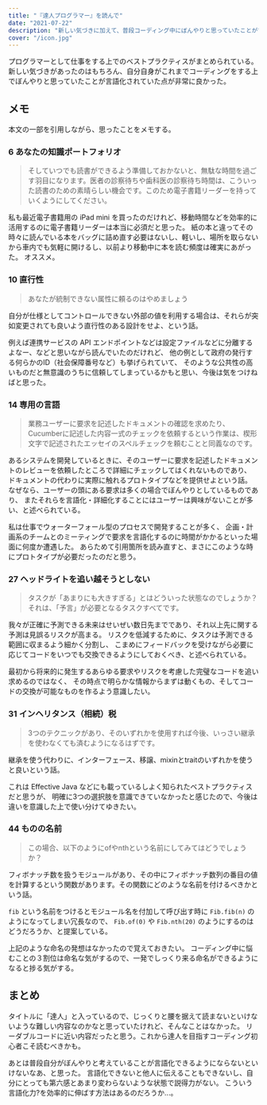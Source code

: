 ```yaml
---
title: "『達人プログラマー』を読んで"
date: "2021-07-22"
description: "新しい気づきに加えて、普段コーディング中にぼんやりと思っていたことが言語化されており、非常によかったのでメモ。"
cover: "/icon.jpg"
---
```


プログラマーとして仕事をする上でのベストプラクティスがまとめられている。
新しい気づきがあったのはもちろん、自分自身がこれまでコーディングをする上でぼんやりと思っていたことが言語化されていた点が非常に良かった。

## メモ

本文の一部を引用しながら、思ったことをメモする。

### 6 あなたの知識ポートフォリオ

> そしていつでも読書ができるよう準備しておかないと、無駄な時間を過ごす羽目になります。医者の診察待ちや歯科医の診察待ち時間は、こういった読書のための素晴らしい機会です。このため電子書籍リーダーを持っていくようにしてください。

私も最近電子書籍用の iPad mini を買ったのだけれど、移動時間などを効率的に活用するのに電子書籍リーダーは本当に必須だと思った。
紙の本と違ってその時々に読んでいる本をバッグに詰め直す必要はないし、軽いし、場所を取らないから車内でも気軽に開けるし、以前より移動中に本を読む頻度は確実にあがった。
オススメ。

### 10 直行性

> あなたが統制できない属性に頼るのはやめましょう

自分が仕様としてコントロールできない外部の値を利用する場合は、それらが突如変更されても良いよう直行性のある設計をせよ、という話。

例えば連携サービスの API エンドポイントなどは設定ファイルなどに分離するよなー、などと思いながら読んでいたのだけれど、
他の例として政府の発行する何らかのID（社会保障番号など）も挙げられていて、
そのような公共性の高いものだと無意識のうちに信頼してしまっているかもと思い、今後は気をつけねばと思った。

### 14 専用の言語

> 業務ユーザーに要求を記述したドキュメントの確認を求めたり、Cucumberに記述した内容一式のチェックを依頼するという作業は、楔形文字で記述されたエッセイのスペルチェックを頼むことと同義なのです。

あるシステムを開発しているときに、そのユーザーに要求を記述したドキュメントのレビューを依頼したところで詳細にチェックしてはくれないものであり、
ドキュメントの代わりに実際に触れるプロトタイプなどを提供せよという話。
なぜなら、ユーザーの頭にある要求は多くの場合でぼんやりとしているものであり、
またそれらを言語化・詳細化することにはユーザーは興味がないことが多い、と述べられている。

私は仕事でウォーターフォール型のプロセスで開発することが多く、
企画・計画系のチームとのミーティングで要求を言語化するのに時間がかかるといった場面に何度か遭遇した。
あらためて引用箇所を読み直すと、まさにこのような時にプロトタイプが必要だったのだと思う。

### 27 ヘッドライトを追い越そうとしない

> タスクが「あまりにも大きすぎる」とはどういった状態なのでしょうか？それは、「予言」が必要となるタスクすべてです。

我々が正確に予測できる未来はせいぜい数日先までであり、それ以上先に関する予測は見誤るリスクが高まる。
リスクを低減するために、タスクは予測できる範囲に収まるよう細かく分割し、
こまめにフィードバックを受けながら必要に応じてコードをいつでも交換できるようにしておくべき、と述べられている。

最初から将来的に発生するあらゆる要求やリスクを考慮した完璧なコードを追い求めるのではなく、
その時点で明らかな情報からまずは動くもの、そしてコードの交換が可能なものを作るよう意識したい。

### 31 インヘリタンス（相続）税

> 3つのテクニックがあり、そのいずれかを使用すれば今後、いっさい継承を使わなくても済むようになるはずです。

継承を使う代わりに、インターフェース、移譲、mixinとtraitのいずれかを使うと良いという話。

これは Effective Java などにも載っているしよく知られたベストプラクティスだと思うが、
明確に3つの選択肢を意識できていなかったと感じたので、今後は違いを意識した上で使い分けてゆきたい。

### 44 ものの名前

> この場合、以下のようにofやnthという名前にしてみてはどうでしょうか？

フィボナッチ数を扱うモジュールがあり、その中にフィボナッチ数列の番目の値を計算するという関数があります。その関数にどのような名前を付けるべきかという話。

`fib` という名前をつけるとモジュール名を付加して呼び出す時に `Fib.fib(n)` のようになってしまい冗長なので、
`Fib.of(0)` や `Fib.nth(20)` のようにするのはどうだろうか、と提案している。

上記のような命名の発想はなかったので覚えておきたい。
コーディング中に悩むことの３割位は命名な気がするので、一発でしっくり来る命名ができるようになると捗る気がする。

## まとめ

タイトルに「達人」と入っているので、じっくりと腰を据えて読まないといけないような難しい内容なのかなと思っていたけれど、そんなことはなかった。
リーダブルコードに近い内容だったと思う。これから達人を目指すコーディング初心者こそ読むべきかも。

あとは普段自分がぼんやりと考えていることが言語化できるようにならないといけないなあ、と思った。
言語化できないと他人に伝えることもできないし、自分にとっても第六感とあまり変わらないような状態で説得力がない。
こういう言語化力?を効率的に伸ばす方法はあるのだろうか...。

